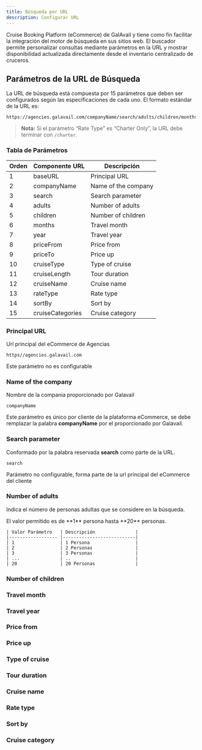 ```yaml
---
title: Búsqueda por URL
description: Configurar URL
---
```


Cruise Booking Platform (eCommerce) de GalAvail y tiene como fin facilitar la integración del motor de búsqueda en sus sitios web.
El buscador permite personalizar consultas mediante parámetros en la URL y mostrar disponibilidad actualizada directamente desde el inventario centralizado de cruceros.



## Parámetros de la URL de Búsqueda

La URL de búsqueda está compuesta por 15 parámetros que deben ser configurados según las especificaciones de cada uno. El formato estándar de la URL es:

```
https://agencies.galavail.com/companyName/search/adults/children/months/year/priceFrom/priceTo/cruiseType/cruiseLength/cruiseName/rateType/sortBy/cruiseCategories
```

> **Nota:** Si el parámetro “Rate Type” es “Charter Only”, la URL debe terminar con `/charter`.

### Tabla de Parámetros

| Orden | Componente URL      | Descripción                        |
|-------|---------------------|------------------------------------|
| 1     | baseURL             | Principal URL                      |
| 2     | companyName         | Name of the company                |
| 3     | search              | Search parameter                   |
| 4     | adults              | Number of adults                   |
| 5     | children            | Number of children                 |
| 6     | months              | Travel month                       |
| 7     | year                | Travel year                        |
| 8     | priceFrom           | Price from                         |
| 9     | priceTo             | Price up                           |
| 10    | cruiseType          | Type of cruise                     |
| 11    | cruiseLength        | Tour duration                      |
| 12    | cruiseName          | Cruise name                        |
| 13    | rateType            | Rate type                          |
| 14    | sortBy              | Sort by                            |
| 15    | cruiseCategories    | Cruise category                    |

### Principal URL

Url principal del eCommerce de Agencias

```
https//agencies.galavail.com 

```
<Info>Este parámetro no es configurable</Info>


### Name of the company

Nombre de la compania proporcionado por Galavail

```
companyName
```
<Info>Este parámetro es único por cliente de la plataforma eCommerce, se debe remplazar la palabra **companyName** por el proporcionado por Galavail.</Info>

### Search parameter
Conformado por la palabra reservada **search** como parte de la URL.
```
search
```
<Info>Parámetro no configurable, forma parte de la url principal del eCommerce del cliente</Info>

### Number of adults
Indica el número de personas adultas que se considere en la búsqueda.

<Card title="Rango de Valores" icon="table-list">
  El valor permitido es de **1** persona hasta **20** personas.

    | Valor Parámetro   | Descripción               |
    |------------------ |---------------------------|
    | 1                 | 1 Persona                 |
    | 2                 | 2 Personas                |
    | 3                 | 3 Personas                |
    | ...               | ..                        |
    | 20                | 20 Personas               |
</Card>


### Number of children


### Travel month


### Travel year


### Price from


### Price up


### Type of cruise


### Tour duration


### Cruise name


### Rate type


### Sort by


### Cruise category

